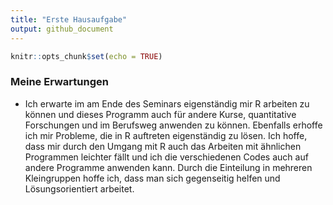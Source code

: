 ```yaml
---
title: "Erste Hausaufgabe"
output: github_document
---
```


```r
knitr::opts_chunk$set(echo = TRUE)
```

### Meine Erwartungen
* Ich erwarte im am Ende des Seminars eigenständig mir R arbeiten zu können und dieses Programm auch für andere Kurse, quantitative Forschungen und im Berufsweg anwenden zu können. Ebenfalls erhoffe ich mir Probleme, die in R auftreten eigenständig zu lösen. Ich hoffe, dass mir durch den Umgang mit R auch das Arbeiten mit ähnlichen Programmen leichter fällt und ich die verschiedenen Codes auch auf andere Programme anwenden kann. Durch die Einteilung in mehreren Kleingruppen hoffe ich, dass man sich gegenseitig helfen und Lösungsorientiert arbeitet.
